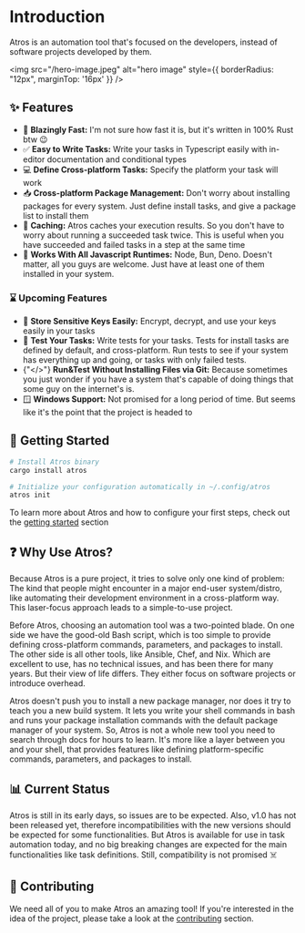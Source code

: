 # Introduction

Atros is an automation tool that's focused on the developers, instead of software projects developed by them.

<img
  src="/hero-image.jpeg"
  alt="hero image"
  style={{ borderRadius: "12px", marginTop: '16px' }}
/>

## ✨ Features

- 🚀 **Blazingly Fast:** I'm not sure how fast it is, but it's written in 100% Rust btw 😉
- ✅ **Easy to Write Tasks:** Write your tasks in Typescript easily with in-editor documentation and conditional types
- 💻 **Define Cross-platform Tasks:** Specify the platform your task will work
- 📥 **Cross-platform Package Management:** Don't worry about installing packages for every system. Just define install tasks, and give a package list to install them
- 💾 **Caching:** Atros caches your execution results. So you don't have to worry about running a succeeded task twice. This is useful when you have succeeded and failed tasks in a step at the same time
- 🤝 **Works With All Javascript Runtimes:** Node, Bun, Deno. Doesn't matter, all you guys are welcome. Just have at least one of them installed in your system.

### ⌛ Upcoming Features

- 🔑 **Store Sensitive Keys Easily:** Encrypt, decrypt, and use your keys easily in your tasks
- 🧪 **Test Your Tasks:** Write tests for your tasks. Tests for install tasks are defined by default, and cross-platform. Run tests to see if your system has everything up and going, or tasks with only failed tests.
- {"</>"} **Run&Test Without Installing Files via Git:** Because sometimes you just wonder if you have a system that's capable of doing things that some guy on the internet's is.
- 🪟 **Windows Support:** Not promised for a long period of time. But seems like it's the point that the project is headed to

## 💫 Getting Started

```sh
# Install Atros binary
cargo install atros

# Initialize your configuration automatically in ~/.config/atros
atros init
```

To learn more about Atros and how to configure your first steps, check out the [getting started](/getting-started/first-steps) section


## ❓ Why Use Atros?

Because Atros is a pure project, it tries to solve only one kind of problem: The kind that people might encounter in a major end-user system/distro, like automating their development environment in a cross-platform way. This laser-focus approach leads to a simple-to-use project.

Before Atros, choosing an automation tool was a two-pointed blade. On one side we have the good-old Bash script, which is too simple to provide defining cross-platform commands, parameters, and packages to install. The other side is all other tools, like Ansible, Chef, and Nix. Which are excellent to use, has no technical issues, and has been there for many years. But their view of life differs. They either focus on software projects or introduce overhead.

Atros doesn't push you to install a new package manager, nor does it try to teach you a new build system. It lets you write your shell commands in bash and runs your package installation commands with the default package manager of your system. So, Atros is not a whole new tool you need to search through docs for hours to learn. It's more like a layer between you and your shell, that provides features like defining platform-specific commands, parameters, and packages to install.

## 📊 Current Status

Atros is still in its early days, so issues are to be expected. Also, v1.0 has not been released yet, therefore incompatibilities with the new versions should be expected for some functionalities. But Atros is available for use in task automation today, and no big breaking changes are expected for the main functionalities like task definitions. Still, compatibility is not promised ☠️

## 💬 Contributing

We need all of you to make Atros an amazing tool! If you're interested in the idea of the project, please take a look at the [contributing](/contributing) section.
